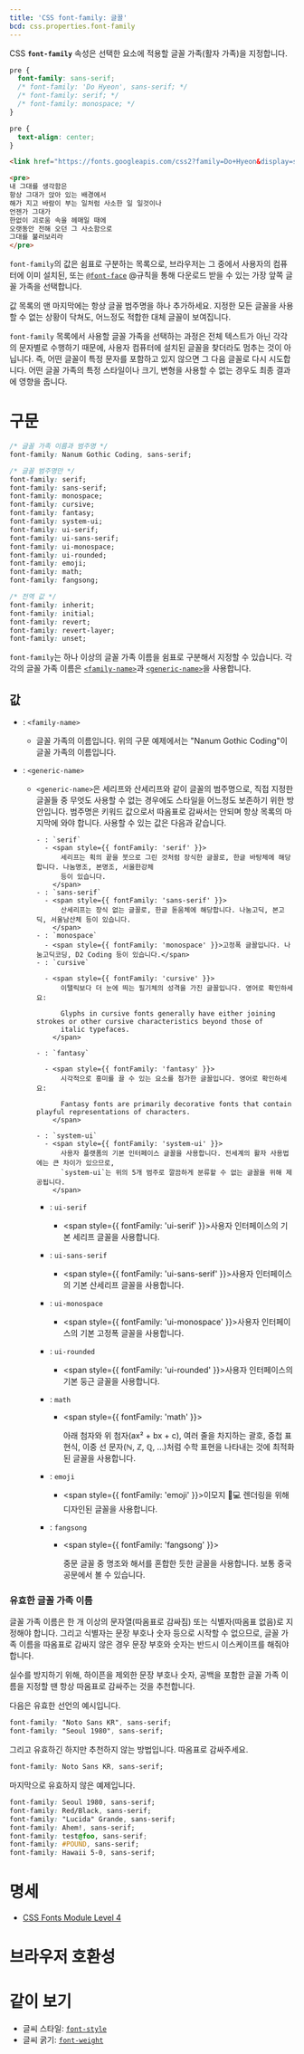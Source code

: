 ```yaml
---
title: 'CSS font-family: 글꼴'
bcd: css.properties.font-family
---
```


CSS **`font-family`** 속성은 선택한 요소에 적용할 글꼴 가족(활자 가족)을 지정합니다.

```css hidden name=demo
pre {
  font-family: sans-serif;
  /* font-family: 'Do Hyeon', sans-serif; */
  /* font-family: serif; */
  /* font-family: monospace; */
}
```

```css hidden editable=false name=demo filename=style
pre {
  text-align: center;
}
```

```html hidden editable=false name=demo filename=font
<link href="https://fonts.googleapis.com/css2?family=Do+Hyeon&display=swap" rel="stylesheet" />
```

```html hidden name=demo
<pre>
내 그대를 생각함은
항상 그대가 앉아 있는 배경에서
해가 지고 바람이 부는 일처럼 사소한 일 일것이나
언젠가 그대가
한없이 괴로움 속을 헤매일 때에
오랫동안 전해 오던 그 사소함으로
그대를 불러보리라
</pre>
```

<LiveExample height={240} lang="css" name="demo" />

`font-family`의 값은 쉼표로 구분하는 목록으로, 브라우저는 그 중에서 사용자의 컴퓨터에 이미 설치된, 또는 [`@font-face`](./@font-face) @규칙을 통해 다운로드 받을 수 있는 가장 앞쪽 글꼴 가족을 선택합니다.

값 목록의 맨 마지막에는 항상 글꼴 범주명을 하나 추가하세요. 지정한 모든 글꼴을 사용할 수 없는 상황이 닥쳐도, 어느정도 적합한 대체 글꼴이 보여집니다.

`font-family` 목록에서 사용할 글꼴 가족을 선택하는 과정은 전체 텍스트가 아닌 각각의 문자별로 수행하기 때문에, 사용자 컴퓨터에 설치된 글꼴을 찾더라도 멈추는 것이 아닙니다. 즉, 어떤 글꼴이 특정 문자를 포함하고 있지 않으면 그 다음 글꼴로 다시 시도합니다. 어떤 글꼴 가족의 특정 스타일이나 크기, 변형을 사용할 수 없는 경우도 최종 결과에 영향을 줍니다.

# 구문

```css
/* 글꼴 가족 이름과 범주명 */
font-family: Nanum Gothic Coding, sans-serif;

/* 글꼴 범주명만 */
font-family: serif;
font-family: sans-serif;
font-family: monospace;
font-family: cursive;
font-family: fantasy;
font-family: system-ui;
font-family: ui-serif;
font-family: ui-sans-serif;
font-family: ui-monospace;
font-family: ui-rounded;
font-family: emoji;
font-family: math;
font-family: fangsong;

/* 전역 값 */
font-family: inherit;
font-family: initial;
font-family: revert;
font-family: revert-layer;
font-family: unset;
```

`font-family`는 하나 이상의 글꼴 가족 이름을 쉼표로 구분해서 지정할 수 있습니다. 각각의 글꼴 가족 이름은 [`<family-name>`](#term-family-name)과 [`<generic-name>`](#term-generic-name)을 사용합니다.

## 값

- : `<family-name>`
  - 글꼴 가족의 이름입니다. 위의 구문 예제에서는 "Nanum Gothic Coding"이 글꼴 가족의 이름입니다.
- : `<generic-name>`

  - `<generic-name>`은 세리프와 산세리프와 같이 글꼴의 범주명으로, 직접 지정한 글꼴들 중 무엇도 사용할 수 없는 경우에도 스타일을 어느정도 보존하기 위한 방안입니다. 범주명은 키워드 값으로서 따옴표로 감싸서는 안되며 항상 목록의 마지막에 와야 합니다. 사용할 수 있는 값은 다음과 같습니다.

        - : `serif`
          - <span style={{ fontFamily: 'serif' }}>
              세리프는 획의 끝을 붓으로 그린 것처럼 장식한 글꼴로, 한글 바탕체에 해당합니다. 나눔명조, 본명조, 서울한강체
              등이 있습니다.
            </span>
        - : `sans-serif`
          - <span style={{ fontFamily: 'sans-serif' }}>
              산세리프는 장식 없는 글꼴로, 한글 돋움체에 해당합니다. 나눔고딕, 본고딕, 서울남산체 등이 있습니다.
            </span>
        - : `monospace`
          - <span style={{ fontFamily: 'monospace' }}>고정폭 글꼴입니다. 나눔고딕코딩, D2 Coding 등이 있습니다.</span>
        - : `cursive`

          - <span style={{ fontFamily: 'cursive' }}>
              이탤릭보다 더 눈에 띄는 필기체의 성격을 가진 글꼴입니다. 영어로 확인하세요:

              Glyphs in cursive fonts generally have either joining strokes or other cursive characteristics beyond those of
              italic typefaces.
            </span>

        - : `fantasy`

          - <span style={{ fontFamily: 'fantasy' }}>
              시각적으로 흥미를 끌 수 있는 요소를 첨가한 글꼴입니다. 영어로 확인하세요:

              Fantasy fonts are primarily decorative fonts that contain playful representations of characters.
            </span>

        - : `system-ui`
          - <span style={{ fontFamily: 'system-ui' }}>
              사용자 플랫폼의 기본 인터페이스 글꼴을 사용합니다. 전세계의 활자 사용법에는 큰 차이가 있으므로,
              `system-ui`는 위의 5개 범주로 깔끔하게 분류할 수 없는 글꼴을 위해 제공됩니다.
            </span>

    - : `ui-serif`
      - <span style={{ fontFamily: 'ui-serif' }}>사용자 인터페이스의 기본 세리프 글꼴을 사용합니다.</span>
    - : `ui-sans-serif`
      - <span style={{ fontFamily: 'ui-sans-serif' }}>사용자 인터페이스의 기본 산세리프 글꼴을 사용합니다.</span>
    - : `ui-monospace`
      - <span style={{ fontFamily: 'ui-monospace' }}>사용자 인터페이스의 기본 고정폭 글꼴을 사용합니다.</span>
    - : `ui-rounded`
      - <span style={{ fontFamily: 'ui-rounded' }}>사용자 인터페이스의 기본 둥근 글꼴을 사용합니다.</span>
    - : `math`

      - <span style={{ fontFamily: 'math' }}>

        아래 첨자와 위 첨자(ax² + bx + c), 여러 줄을 차지하는 괄호, 중첩 표현식, 이중 선 문자(ℕ, ℤ, ℚ, ...)처럼 수학
        표현을 나타내는 것에 최적화된 글꼴을 사용합니다.

        </span>

    - : `emoji`
      - <span style={{ fontFamily: 'emoji' }}>이모지 📕💻 렌더링을 위해 디자인된 글꼴을 사용합니다.</span>
    - : `fangsong`

      - <span style={{ fontFamily: 'fangsong' }}>

        중문 글꼴 중 명조와 해서를 혼합한 듯한 글꼴을 사용합니다. 보통 중국 공문에서 볼 수 있습니다.

        </span>

### 유효한 글꼴 가족 이름

글꼴 가족 이름은 한 개 이상의 문자열(따옴표로 감싸짐) 또는 식별자(따옴표 없음)로 지정해야 합니다. 그리고 식별자는 문장 부호나 숫자 등으로 시작할 수 없으므로, 글꼴 가족 이름을 따옴표로 감싸지 않은 경우 문장 부호와 숫자는 반드시 이스케이프를 해줘야 합니다.

실수를 방지하기 위해, 하이픈을 제외한 문장 부호나 숫자, 공백을 포함한 글꼴 가족 이름을 지정할 땐 항상 따옴표로 감싸주는 것을 추천합니다.

다음은 유효한 선언의 예시입니다.

```css variant=good
font-family: "Noto Sans KR", sans-serif;
font-family: "Seoul 1980", sans-serif;
```

그리고 유효하긴 하지만 추천하지 않는 방법입니다. 따옴표로 감싸주세요.

```css
font-family: Noto Sans KR, sans-serif;
```

마지막으로 유효하지 않은 예제입니다.

```css variant=bad
font-family: Seoul 1980, sans-serif;
font-family: Red/Black, sans-serif;
font-family: "Lucida" Grande, sans-serif;
font-family: Ahem!, sans-serif;
font-family: test@foo, sans-serif;
font-family: #POUND, sans-serif;
font-family: Hawaii 5-0, sans-serif;
```

# 명세

- [CSS Fonts Module Level 4](https://drafts.csswg.org/css-fonts/#font-family-prop)

# 브라우저 호환성

<BrowserCompat data={props.bcd} />

# 같이 보기

- 글씨 스타일: [`font-style`](./font-style)
- 글씨 굵기: [`font-weight`](./font-weight)
